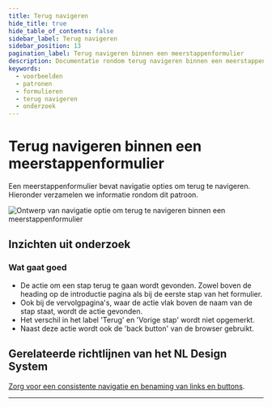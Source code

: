 ```yaml
---
title: Terug navigeren
hide_title: true
hide_table_of_contents: false
sidebar_label: Terug navigeren
sidebar_position: 13
pagination_label: Terug navigeren binnen een meerstappenformulier
description: Documentatie rondom terug navigeren binnen een meerstappenformulier
keywords:
  - voorbeelden
  - patronen
  - formulieren
  - terug navigeren
  - onderzoek
---
```



# Terug navigeren binnen een meerstappenformulier

Een meerstappenformulier bevat navigatie opties om terug te navigeren. Hieronder verzamelen we informatie rondom dit patroon.

![Ontwerp van navigatie optie om terug te navigeren binnen een meerstappenformulier](https://raw.githubusercontent.com/nl-design-system/documentatie/assets/voorbeeld_formulier_terug.png)

## Inzichten uit onderzoek

### Wat gaat goed

- De actie om een stap terug te gaan wordt gevonden. Zowel boven de heading op de introductie pagina als bij de eerste stap van het formulier.
- Ook bij de vervolgpagina's, waar de actie vlak boven de naam van de stap staat, wordt de actie gevonden.
- Het verschil in het label 'Terug' en 'Vorige stap' wordt niet opgemerkt.
- Naast deze actie wordt ook de 'back button' van de browser gebruikt.

<VideoPlayer videoId="LpOIsTSc8XI" />

## Gerelateerde richtlijnen van het NL Design System

[Zorg voor een consistente navigatie en benaming van links en buttons](/richtlijnen/formulieren/meerdere-stappen/consistente-benaming).

<ResearchInfo />

---

<PatternFooterInfo />
